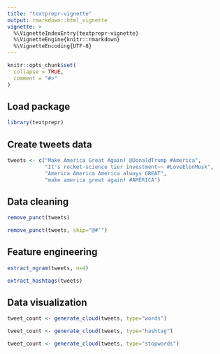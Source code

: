 ```yaml
---
title: "textprepr-vignette"
output: rmarkdown::html_vignette
vignette: >
  %\VignetteIndexEntry{textprepr-vignette}
  %\VignetteEngine{knitr::rmarkdown}
  %\VignetteEncoding{UTF-8}
---
```


```r
knitr::opts_chunk$set(
  collapse = TRUE,
  comment = "#>"
)
```

## Load package

```r
library(textprepr)
```

## Create tweets data

```r
tweets <- c("Make America Great Again! @DonaldTrump #America",
            "It's rocket-science tier investment~~ #LoveElonMusk",
            "America America America always GREAT",
            "make america great again! #AMERICA")
```

## Data cleaning

```r
remove_punct(tweets)
```

```r
remove_punct(tweets, skip="@#'")
```

## Feature engineering

```r
extract_ngram(tweets, n=4)
```

```r
extract_hashtags(tweets)
```

## Data visualization

```r
tweet_count <- generate_cloud(tweets, type="words")
```

```r
tweet_count <- generate_cloud(tweets, type="hashtag")
```

```r
tweet_count <- generate_cloud(tweets, type="stopwords")
```
